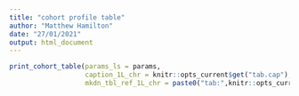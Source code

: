 ```yaml
---
title: "cohort profile table"
author: "Matthew Hamilton"
date: "27/01/2021"
output: html_document
---
```


```r
print_cohort_table(params_ls = params,
                   caption_1L_chr = knitr::opts_current$get("tab.cap"),
                   mkdn_tbl_ref_1L_chr = paste0("tab:",knitr::opts_current$get("tab.id")))
```
